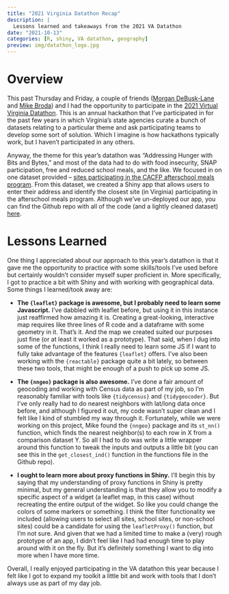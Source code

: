 ```yaml
---
title: "2021 Virginia Datathon Recap"
description: |
  Lessons learned and takeaways from the 2021 VA Datathon
date: "2021-10-13"
categories: [R, shiny, VA datathon, geography]
preview: img/datathon_logo.jpg
---
```



# Overview

This past Thursday and Friday, a couple of friends ([Morgan DeBusk-Lane](https://www.mldebusklane.com/) and [Mike Broda](https://soe.vcu.edu/directory/full-directory/first--last-name-301679-en.html)) and I had the opportunity to participate in the [2021 Virtual Virginia Datathon](https://www.cdo.virginia.gov/datathon/). This is an annual hackathon that I've participated in for the past few years in which Virginia's state agencies curate a bunch of datasets relating to a particular theme and ask participating teams to develop some sort of solution. Which I imagine is how hackathons typically work, but I haven't participated in any others.

Anyway, the theme for this year's datathon was "Addressing Hunger with Bits and Bytes," and most of the data had to do with food insecurity, SNAP participation, free and reduced school meals, and the like. We focused in on one dataset provided -- [sites participating in the CACFP afterschool meals program](https://data.virginia.gov/Education/VDOE-Afterschool-Meal-Sites/q9n6-eddu). From this dataset, we created a Shiny app that allows users to enter their address and identify the closest site (in Virginia) participating in the afterschool meals program. Although we've un-deployed our app, you can find the Github repo with all of the code (and a lightly cleaned dataset) [here](https://github.com/debusklaneml/datathon_2021_vcusoe).

# Lessons Learned

One thing I appreciated about our approach to this year's datathon is that it gave me the opportunity to practice with some skills/tools I've used before but certainly wouldn't consider myself super proficient in. More specifically, I got to practice a bit with Shiny and with working with geographical data. Some things I learned/took away are:

- **The `{leaflet}` package is awesome, but I probably need to learn some Javascript.** I've dabbled with leaflet before, but using it in this instance just reaffirmed how amazing it is. Creating a great-looking, interactive map requires like three lines of R code and a dataframe with some geometry in it. That's it. And the map we created suited our purposes just fine (or at least it worked as a prototype). That said, when I dug into some of the functions, I think I really need to learn some JS if I want to fully take advantage of the features `{leaflet}` offers. I've also been working with  the `{reactable}` package quite a bit lately, so between these two tools, that might be enough of a push to pick up some JS.

- **The `{nngeo}` package is also awesome.** I've done a fair amount of geocoding and working with Census data as part of my job, so I'm reasonably familiar with tools like `{tidycensus}` and `{tidygeocoder}`. But I've only really had to do nearest neighbors with lat/long data once before, and although I figured it out, my code wasn't super clean and I felt like I kind of stumbled my way through it. Fortunately, while we were working on this project, Mike found the `{nngeo}` package and its `st_nn()` function, which finds the nearest neighbor(s) to each row in X from a comparison dataset Y. So all I had to do was write a little wrapper around this function to tweak the inputs and outputs a little bit (you can see this in the `get_closest_ind()` function in the functions file in the Github repo).

- **I ought to learn more about proxy functions in Shiny.** I'll begin this by saying that my understanding of proxy functions in Shiny is pretty minimal, but my general understanding is that they allow you to modify a specific aspect of a widget (a leaflet map, in this case) without recreating the entire output of the widget. So like you could change the colors of some markers or something. I think the filter functionality we included (allowing users to select all sites, school sites, or non-school sites) could be a candidate for using the `leafletProxy()` function, but I'm not sure. And given that we had a limited time to make a (very) rough prototype of an app, I didn't feel like I had had enough time to play around with it on the fly. But it's definitely something I want to dig into more when I have more time.

Overall, I really enjoyed participating in the VA datathon this year because I felt like I got to expand my toolkit a little bit and work with tools that I don't always use as part of my day job.

  

